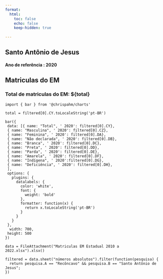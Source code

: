 ```yaml
---
format:
  html:
    toc: false
    echo: false
    keep-hidden: true
    
---
```



## Santo Antônio de Jesus
#### Ano de referência : 2020

::: {.panel-tabset}

## Matriculas do EM 

### Total de matriculas do EM: ${total}

 ```ojs

import { bar } from '@chrispahm/charts'

total = filtered[0].CY.toLocaleString('pt-BR')

bar({
  data: [{ name: "Total", ' 2020': filtered[0].CY},
  { name: "Masculina", ' 2020': filtered[0].CZ},
  { name: "Feminina", ' 2020': filtered[0].DA},
  { name: "Não declarada", ' 2020': filtered[0].DB},
  { name: "Branca", ' 2020': filtered[0].DC},
  { name: "Preta", ' 2020': filtered[0].DD},
  { name: "Parda", ' 2020': filtered[0].DE},
  { name: "Amarela", ' 2020': filtered[0].DF},
  { name: "Indígena", ' 2020':filtered[0].DG},
  { name: "Deficiência", ' 2020': filtered[0].DH},
  ],
  options: {
    plugins: {
      datalabels: {
        color: 'white',
        font: {
          weight: 'bold'
        },
        formatter: function(x) {
          return x.toLocaleString('pt-BR')
        }
      }
    }
  },
   width: 700,
  height: 500
})

```


```ojs
data = FileAttachment("Matriculas EM Estadual 2010 a 2022.xlsx").xlsx()
```

```ojs
filtered = data.sheet("números absolutos").filter(function(pesquisa) {
  return pesquisa.A == "Recôncavo" && pesquisa.B == "Santo Antônio de Jesus";
})
```

:::